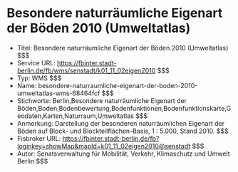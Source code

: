 # Besondere naturräumliche Eigenart der Böden 2010 (Umweltatlas)
- Titel: Besondere naturräumliche Eigenart der Böden 2010 (Umweltatlas) $$$
- Service URL: https://fbinter.stadt-berlin.de/fb/wms/senstadt/k01_11_02eigen2010 $$$
- Typ: WMS $$$
- Name: besondere-naturraumliche-eigenart-der-boden-2010-umweltatlas-wms-68464fcf $$$
- Stichworte: Berlin,Besondere naturräumliche Eigenart der Böden,Boden,Bodenbewertung,Bodenfunktionen,Bodenfunktionskarte,Geodaten,Karten,Naturraum,Umweltatlas $$$
- Anmerkung: Darstellung der besonderen naturräumlichen Eigenart der Böden auf Block- und Blockteilflächen-Basis, 1 : 5.000, Stand 2010. $$$
- Fisbroker URL: https://fbinter.stadt-berlin.de/fb?loginkey=showMap&mapId=k01_11_02eigen2010@senstadt $$$
- Autor: Senatsverwaltung für Mobilität, Verkehr, Klimaschutz und Umwelt Berlin $$$
